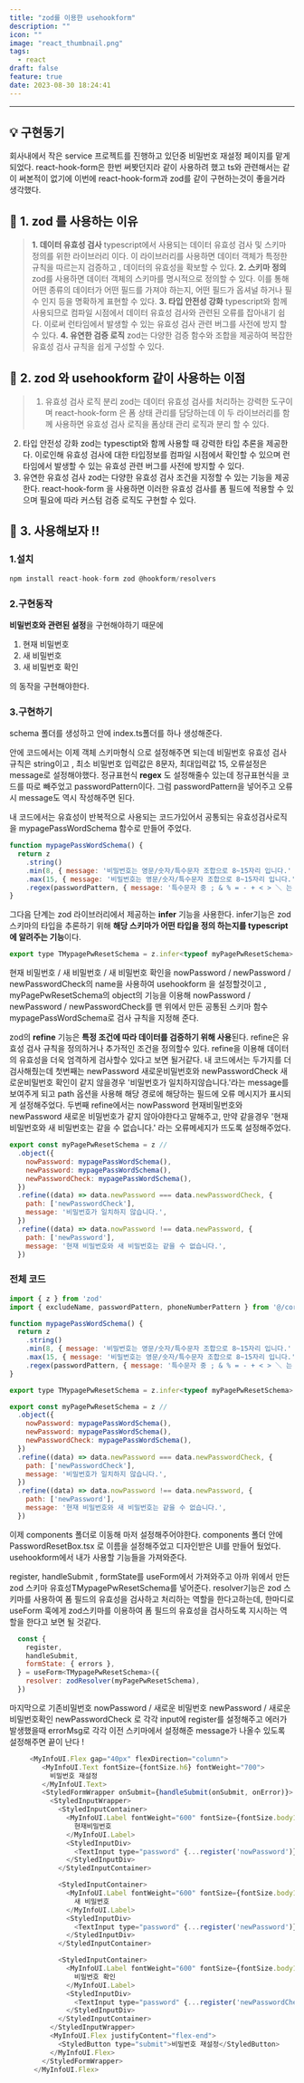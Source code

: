 ```yaml
---
title: "zod를 이용한 usehookform"
description: ""
icon: ""
image: "react_thumbnail.png"
tags:
  - react
draft: false
feature: true
date: 2023-08-30 18:24:41
---
```


---


## 💡 구현동기


회사내에서 작은 service 프로젝트를 진행하고 있던중 비밀번호 재설정 페이지를 맡게 되었다. react-hook-form은 한번 써봣던지라 같이 사용하려 했고 ts와 관련해서는 같이 써본적이 없기에 이번에 react-hook-form과 zod를 같이 구현하는것이 좋을거라 생각했다.


## 📌 1. zod 를 사용하는 이유

> **1. 데이터 유효성 검사**
typescript에서 사용되는 데이터 유효성 검사 및 스키마 정의를 위한 라이브러리 이다.
이 라이브러리를 사용하면 데이터 객체가 특정한 규칙을 따르는지 검증하고 , 데이터의 유효성을 확보할 수 있다.
**2. 스키마 정의**
zod를 사용하면 데이터 객체의 스키마를 명시적으로 정의할 수 있다. 이를 통해 어떤 종류의 데이터가 어떤 필드를 가져야 하는지, 어떤 필드가 옵셔널 하거나 필수 인지 등을 명확하게 표현할 수 있다.
**3. 타입 안전성 강화**
typescript와 함께 사용되므로 컴파일 시점에서 데이터 유효성 검사와 관련된 오류를 잡아내기 쉽다. 이로써 런타임에서 발생할 수 있는 유효성 검사 관련 버그를 사전에 방지 할 수 있다.
**4. 유연한 검증 로직**
zod는 다양한 검증 함수와 조합을 제공하여 복잡한 유효성 검사 규칙을 쉽게 구성할 수 있다.
 
## 📌 2. zod 와 usehookform 같이 사용하는 이점

> 1. 유효성 검사 로직 분리
zod는 데이터 유효성 검사를 처리하는 강력한 도구이며 react-hook-form 은 폼 상태 관리를 담당하는데 이 두 라이브러리를 함께 사용하면 유효성 검사 로직을 폼상태 관리 로직과 분리 할 수 있다.
2. 타입 안전성 강화
zod는 typesctipt와 함께 사용할 때 강력한 타입 추론을 제공한다. 이로인해 유효성 검사에 대한 타입정보를 컴파일 시점에서 확인할 수 있으며 런타임에서 발생할 수 있는 유효성 관련 버그를 사전에 방지할 수 있다. 
3. 유연한 유효성 검사 
zod는 다양한 유효성 검사 조건을 지정할 수 있는 기능을 제공한다. react-hook-form 을 사용하면 이러한 유효성 검사를 폼 필드에 적용할 수 있으며 필요에 따라 커스텀 검증 로직도 구현할 수 있다.


## 📌 3. 사용해보자 !!

### 1.설치

```js
npm install react-hook-form zod @hookform/resolvers
```


### 2.구현동작 

**비밀번호와 관련된 설정**을 구현해야하기 때문에 
1. 현재 비밀번호 
2. 새 비밀번호
3. 새 비밀번호 확인

의 동작을 구현해야한다.

### 3.구현하기

schema 폴더를 생성하고 안에 index.ts폴더를 하나 생성해준다.

안에 코드에서는 이제 객체 스키마형식 으로 설정해주면 되는데 
비밀번호 유효성 검사 규칙은 string이고 , 최소 비밀번호 입력값은 8문자, 최대입력값 15, 오류설정은 message로 설정해야했다. 
정규표현식 **regex** 도 설정해줄수 있는데 정규표현식을 코드를 따로 빼주었고 passwordPattern이다. 그럼 passwordPattern을 넣어주고 오류시 message도 역시 작성해주면 된다.

내 코드에서는 유효성이 반복적으로 사용되는 코드가있어서 공통되는 유효성검사로직을 mypagePassWordSchema 함수로 만들어 주었다.


```js
function mypagePassWordSchema() {
  return z
    .string()
    .min(8, { message: '비밀번호는 영문/숫자/특수문자 조합으로 8~15자리 입니다.' })
    .max(15, { message: '비밀번호는 영문/숫자/특수문자 조합으로 8~15자리 입니다.' })
    .regex(passwordPattern, { message: '특수문자 중 ; & % = - + < > ＼ 는 사용할 수 없습니다.' })
}

```

그다음 단계는 zod 라이브러리에서 제공하는 **infer** 기능을 사용한다. infer기능은 zod 스키마의 타입을 추론하기 위해 **해당 스키마가 어떤 타입을 정의 하는지를 typescript에 알려주는 기능**이다.

```js
export type TMypagePwResetSchema = z.infer<typeof myPagePwResetSchema>
```

현재 비밀번호 / 새 비밀번호 / 새 비밀번호 확인을 nowPassword / newPassword / newPasswordCheck의 name을 사용하여 usehookform 을 설정할것이고 , myPagePwResetSchema의 object의 기능을 이용해 nowPassword / newPassword / newPasswordCheck를 맨 위에서 만든 공통된 스키마 함수mypagePassWordSchema로 검사 규칙을 지정해 준다.

zod의 **refine** 기능은 **특정 조건에 따라 데이터를 검증하기 위해 사용**된다. refine은 유효성 검사 규칙을 정의하거나 추가적인 조건을 정의할수 있다. 
refine을 이용해 데이터의 유효성을 더욱 엄격하게 검사할수 있다고 보면 될거같다.
내 코드에서는 두가지를 더 검사해줬는데 첫번째는 newPassword 새로운비밀번호와 newPasswordCheck 새로운비밀번호 확인이 같지 않을경우 '비밀번호가 일치하지않습니다.'라는 message를 보여주게 되고 path 옵션을 사용해 해당 경로에 해당하는 필드에 오류 메시지가 표시되게 설정해주었다.
두번째 refine에서는 nowPassword 현재비밀번호와 newPassword 새로운 비밀번호가 같지 않아야한다고 말해주고, 만약 같을경우 '현재 비밀번호와 새 비밀번호는 같을 수 없습니다.' 라는 오류메세지가 뜨도록 설정해주었다.


```js
export const myPagePwResetSchema = z //
  .object({
    nowPassword: mypagePassWordSchema(),
    newPassword: mypagePassWordSchema(),
    newPasswordCheck: mypagePassWordSchema(),
  })
  .refine((data) => data.newPassword === data.newPasswordCheck, {
    path: ['newPasswordCheck'],
    message: '비밀번호가 일치하지 않습니다.',
  })
  .refine((data) => data.nowPassword !== data.newPassword, {
    path: ['newPassword'],
    message: '현재 비밀번호와 새 비밀번호는 같을 수 없습니다.',
  })

```

### **전체 코드**

```js
import { z } from 'zod'
import { excludeName, passwordPattern, phoneNumberPattern } from '@/core/common/regex'

function mypagePassWordSchema() {
  return z
    .string()
    .min(8, { message: '비밀번호는 영문/숫자/특수문자 조합으로 8~15자리 입니다.' })
    .max(15, { message: '비밀번호는 영문/숫자/특수문자 조합으로 8~15자리 입니다.' })
    .regex(passwordPattern, { message: '특수문자 중 ; & % = - + < > ＼ 는 사용할 수 없습니다.' })
}

export type TMypagePwResetSchema = z.infer<typeof myPagePwResetSchema>

export const myPagePwResetSchema = z //
  .object({
    nowPassword: mypagePassWordSchema(),
    newPassword: mypagePassWordSchema(),
    newPasswordCheck: mypagePassWordSchema(),
  })
  .refine((data) => data.newPassword === data.newPasswordCheck, {
    path: ['newPasswordCheck'],
    message: '비밀번호가 일치하지 않습니다.',
  })
  .refine((data) => data.nowPassword !== data.newPassword, {
    path: ['newPassword'],
    message: '현재 비밀번호와 새 비밀번호는 같을 수 없습니다.',
  })

```

이제 components 폴더로 이동해 마저 설정해주어야한다.
components 폴더 안에 PasswordResetBox.tsx 로 이름을 설정해주었고 디자인받은 UI를 만들어 뒀었다.
usehookform에서 내가 사용할 기능들을 가져와준다.

register, handleSubmit , formState를 useForm에서 가져와주고 아까 위에서 만든 zod 스키마 유효성TMypagePwResetSchema를 넣어준다. resolver기능은 zod 스키마를 사용하여 폼 필드의 유효성을 검사하고 처리하는 역할을 한다고하는데, 한마디로 useForm 훅에게 zod스키마를 이용하여 폼 필드의 유효성을 검사하도록 지시하는 역할을 한다고 보면 될 것같다.

```js
  const {
    register,
    handleSubmit,
    formState: { errors },
  } = useForm<TMypagePwResetSchema>({
    resolver: zodResolver(myPagePwResetSchema),
  })
```

마지막으로 기존비밀번호 nowPassword / 새로운 비밀번호 newPassword / 새로운비밀번호확인 newPasswordCheck 로 각각 input에 register를 설정해주고 에러가 발생했을때 errorMsg로 각각 이전 스키마에서 설정해준 message가 나올수 있도록 설정해주면 끝이 난다 !

```js
	 <MyInfoUI.Flex gap="40px" flexDirection="column">
        <MyInfoUI.Text fontSize={fontSize.h6} fontWeight="700">
          비밀번호 재설정
        </MyInfoUI.Text>
        <StyledFormWrapper onSubmit={handleSubmit(onSubmit, onError)}>
          <StyledInputWrapper>
            <StyledInputContainer>
              <MyInfoUI.Label fontWeight="600" fontSize={fontSize.body1}>
                현재비밀번호
              </MyInfoUI.Label>
              <StyledInputDiv>
                <TextInput type="password" {...register('nowPassword')} errorMsg={errors.nowPassword?.message ?? ''} />
              </StyledInputDiv>
            </StyledInputContainer>

            <StyledInputContainer>
              <MyInfoUI.Label fontWeight="600" fontSize={fontSize.body1}>
                새 비밀번호
              </MyInfoUI.Label>
              <StyledInputDiv>
                <TextInput type="password" {...register('newPassword')} errorMsg={errors.newPassword?.message ?? ''} />
              </StyledInputDiv>
            </StyledInputContainer>

            <StyledInputContainer>
              <MyInfoUI.Label fontWeight="600" fontSize={fontSize.body1}>
                비밀번호 확인
              </MyInfoUI.Label>
              <StyledInputDiv>
                <TextInput type="password" {...register('newPasswordCheck')} errorMsg={errors.newPasswordCheck?.message ?? ''} />
              </StyledInputDiv>
            </StyledInputContainer>
          </StyledInputWrapper>
          <MyInfoUI.Flex justifyContent="flex-end">
            <StyledButton type="submit">비밀번호 재설정</StyledButton>
          </MyInfoUI.Flex>
        </StyledFormWrapper>
      </MyInfoUI.Flex>
```
